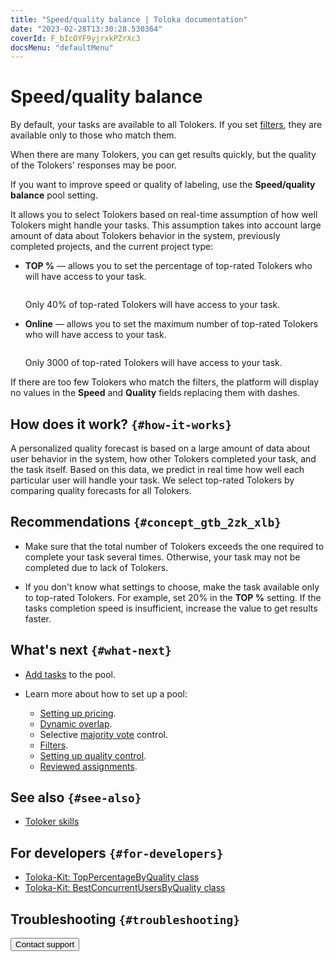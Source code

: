 ```yaml
---
title: "Speed/quality balance | Toloka documentation"
date: "2023-02-28T13:30:28.530364"
coverId: F_bIcOYF9yjrxkPZrXc3
docsMenu: "defaultMenu"
---
```



# Speed/quality balance

By default, your tasks are available to all Tolokers. If you set [filters](/docs/guide/filters), they are available only to those who match them.

When there are many Tolokers, you can get results quickly, but the quality of the Tolokers' responses may be poor.

If you want to improve speed or quality of labeling, use the **Speed/quality balance** pool setting.

It allows you to select Tolokers based on real-time assumption of how well Tolokers might handle your tasks. This assumption takes into account large amount of data about Tolokers behavior in the system, previously completed projects, and the current project type:

- **TOP %** — allows you to set the percentage of top-rated Tolokers who will have access to your task.

    <Cut title="Example">

    <Image width="700px" withBackground imageId="1675426643623" alt="" />

    Only 40% of top-rated Tolokers will have access to your task.

    </Cut>

- **Online** — allows you to set the maximum number of top-rated Tolokers who will have access to your task.

    <Cut title="Example">

    <Image width="700px" withBackground imageId="1675426641033" alt="" />

    Only 3000 of top-rated Tolokers will have access to your task.

    </Cut>

<Note mode="note" title="Note">

If there are too few Tolokers who match the filters, the platform will display no values in the **Speed** and **Quality** fields replacing them with dashes.

</Note>

## How does it work? `{#how-it-works}`

A personalized quality forecast is based on a large amount of data about user behavior in the system, how other Tolokers completed your task, and the task itself. Based on this data, we predict in real time how well each particular user will handle your task. We select top-rated Tolokers by comparing quality forecasts for all Tolokers.

## Recommendations `{#concept_gtb_2zk_xlb}`
- Make sure that the total number of Tolokers exceeds the one required to complete your task several times. Otherwise, your task may not be completed due to lack of Tolokers.

- If you don't know what settings to choose, make the task available only to top-rated Tolokers. For example, set 20% in the **TOP %** setting. If the tasks completion speed is insufficient, increase the value to get results faster.

## What's next `{#what-next}`

- [Add tasks](/docs/guide/pool) to the pool.
- Learn more about how to set up a pool:

    - [Setting up pricing](/docs/guide/dynamic-pricing).
    - [Dynamic overlap](/docs/guide/dynamic-overlap).
    - Selective [majority vote](/docs/guide/selective-mvote) control.
    - [Filters](/docs/guide/filters).
    - [Setting up quality control](/docs/guide/qa-pool-settings).
    - [Reviewed assignments](/docs/guide/offline-accept).

## See also `{#see-also}`

- [Toloker skills](/docs/guide/nav)

## For developers `{#for-developers}`

- [Toloka-Kit: TopPercentageByQuality class](/docs/toloka-kit/reference/toloka.client.pool.speed_quality_balance_config.TopPercentageByQuality)
- [Toloka-Kit: BestConcurrentUsersByQuality class](/docs/toloka-kit/reference/toloka.client.pool.speed_quality_balance_config.BestConcurrentUsersByQuality)

## Troubleshooting `{#troubleshooting}`

<TroubleshootingSpeedDropped/>

<FaqLabelingSpeed/>

<FaqSpeedUpCompletion/>

<Button themeColor="light" view="default" size="l" type="link" url="/docs/guide/troubleshooting/support?form-source=guide-adjust">Contact support</Button>
